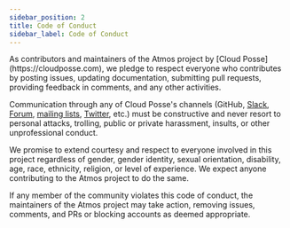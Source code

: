 ```yaml
---
sidebar_position: 2
title: Code of Conduct
sidebar_label: Code of Conduct
---
```


<Intro>
As contributors and maintainers of the Atmos project by [Cloud Posse](https://cloudposse.com), we pledge to respect everyone who contributes by posting issues, updating documentation, submitting pull requests, providing feedback in comments, and any other activities.
</Intro>

Communication through any of Cloud Posse's channels (GitHub, [Slack](https://slack.cloudposse.com), [Forum](https://ask.cloudposse.com/), [mailing lists](https://cloudposse.com/newsletter), [Twitter](https://twitter.com/cloudposse), etc.) must be constructive and never resort to personal attacks, trolling, public or private harassment, insults, or other unprofessional conduct.

We promise to extend courtesy and respect to everyone involved in this project regardless of gender, gender identity,
sexual orientation, disability, age, race, ethnicity, religion, or level of experience. We expect anyone contributing to the Atmos project to do the same.

If any member of the community violates this code of conduct, the maintainers of the Atmos project may take action,
removing issues, comments, and PRs or blocking accounts as deemed appropriate.
